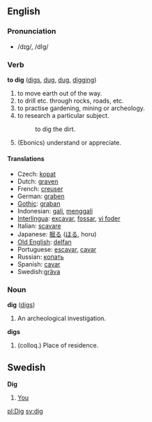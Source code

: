 == English ==
=== Pronunciation ===
*/dɪg/, /dIg/

=== Verb ===
'''to dig''' ([[digs]], [[dug]], [[dug]], [[digging]])

# to move earth out of the way.
# to drill etc. through rocks, roads, etc.
# to practise gardening, mining or archeology.
# to research a particular subject.
#: to dig the dirt.
# (Ebonics) understand or appreciate.

==== Translations ====
*Czech: [[kopat]]
*Dutch: [[graven]]
*French: [[creuser]]
*German: [[graben]]
*[[Gothic]]: [[graban]]
*Indonesian: [[gali]], [[gali|menggali]] 
*[[Interlingua]]: [[excavar]], [[fossar]], [[vi foder]]
*Italian: [[scavare]]
*Japanese: [[掘る]] ([[ほる]], horu)
*[[Old English]]: [[delfan]]
*Portuguese: [[escavar]], [[cavar]]
*Russian: [[копать]]
*Spanish: [[cavar]]
*Swedish:[[gräva]]

=== Noun ===
'''dig''' ([[digs]])

# An archeological investigation.

'''digs'''

# (colloq.) Place of residence.

== Swedish ==

'''Dig'''

# [[You]]

[[pl:Dig]]
[[sv:dig]]